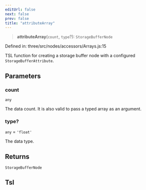 ```yaml
---
editUrl: false
next: false
prev: false
title: "attributeArray"
---
```


> **attributeArray**(`count`, `type`?): `StorageBufferNode`

Defined in: three/src/nodes/accessors/Arrays.js:15

TSL function for creating a storage buffer node with a configured `StorageBufferAttribute`.

## Parameters

### count

`any`

The data count. It is also valid to pass a typed array as an argument.

### type?

`any` = `'float'`

The data type.

## Returns

`StorageBufferNode`

## Tsl
